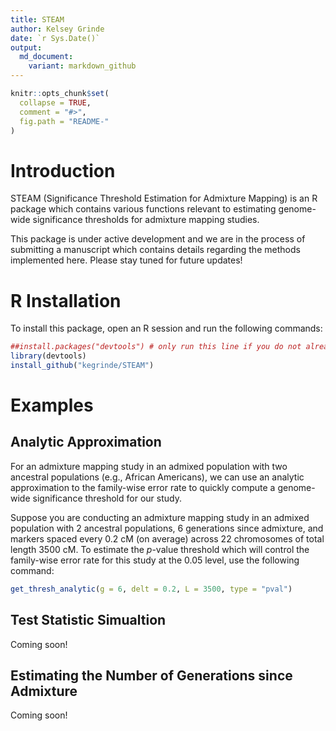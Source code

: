 ```yaml
---
title: STEAM
author: Kelsey Grinde
date: `r Sys.Date()`
output:
  md_document:
    variant: markdown_github
---
```


<!-- README.md is generated from README.Rmd. Please edit that file -->

```r
knitr::opts_chunk$set(
  collapse = TRUE,
  comment = "#>",
  fig.path = "README-"
)
```

# Introduction

STEAM (Significance Threshold Estimation for Admixture Mapping) is an R package which contains various functions relevant to estimating genome-wide significance thresholds for admixture mapping studies. 

This package is under active development and we are in the process of submitting a manuscript which contains details regarding the methods implemented here. Please stay tuned for future updates!

# R Installation

To install this package, open an R session and run the following commands:

```r
##install.packages("devtools") # only run this line if you do not already have the devtools package installed
library(devtools)
install_github("kegrinde/STEAM")
```

# Examples

## Analytic Approximation

For an admixture mapping study in an admixed population with two ancestral populations (e.g., African Americans), we can use an analytic approximation to the family-wise error rate to quickly compute a genome-wide significance threshold for our study. 

Suppose you are conducting an admixture mapping study in an admixed population with 2 ancestral populations, 6 generations since admixture, and markers spaced every 0.2 cM (on average) across 22 chromosomes of total length 3500 cM. To estimate the *p*-value threshold which will control the family-wise error rate for this study at the 0.05 level, use the following command:

```r
get_thresh_analytic(g = 6, delt = 0.2, L = 3500, type = "pval")
```

## Test Statistic Simualtion

Coming soon!

## Estimating the Number of Generations since Admixture

Coming soon!
